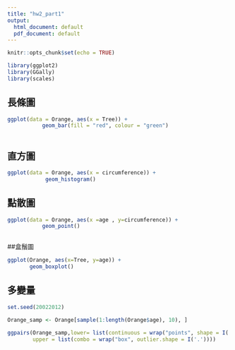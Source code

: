 ---
title: "hw2_part1"
output:
  html_document: default
  pdf_document: default
---

```{r setup, include=FALSE}
knitr::opts_chunk$set(echo = TRUE)
```



```{r}
library(ggplot2)
library(GGally)
library(scales)


```




##  長條圖



```{r}
ggplot(data = Orange, aes(x = Tree)) +
           geom_bar(fill = "red", colour = "green")  
               

```





## 直方圖



```{r}
ggplot(data = Orange, aes(x = circumference)) +
            geom_histogram()  
```


## 點散圖



```{r}
ggplot(data = Orange, aes(x =age , y=circumference)) +
           geom_point()  



```





##盒鬚圖



```{r}
ggplot(Orange, aes(x=Tree, y=age)) +
       geom_boxplot()  


```


## 多變量

```{r}

set.seed(20022012)

Orange_samp <- Orange[sample(1:length(Orange$age), 10), ]

ggpairs(Orange_samp,lower= list(continuous = wrap("points", shape = I('.'))),
        upper = list(combo = wrap("box", outlier.shape = I('.'))))





```








